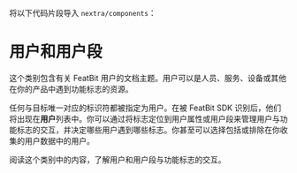 将以下代码片段导入 `nextra/components`：

# 用户和用户段

这个类别包含有关 FeatBit 用户的文档主题。用户可以是人员、服务、设备或其他在你的产品中遇到功能标志的资源。

任何与目标唯一对应的标识符都被指定为用户。在被 FeatBit SDK 识别后，他们将出现在**用户**列表中。你可以通过将标志定位到用户属性或用户段来管理用户与功能标志的交互，并决定哪些用户遇到哪些标志。你甚至可以选择包括或排除在你收集的用户数据中的用户。

阅读这个类别中的内容，了解用户和用户段与功能标志的交互。
